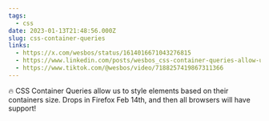 ```yaml
---
tags:
  - css
date: 2023-01-13T21:48:56.000Z
slug: css-container-queries
links:
  - https://x.com/wesbos/status/1614016671043276815
  - https://www.linkedin.com/posts/wesbos_css-container-queries-allow-us-to-style-activity-7019782895846232064-xjUP
  - https://www.tiktok.com/@wesbos/video/7188257419867311366
---
```


🔥 CSS Container Queries allow us to style elements based on their containers size. Drops in Firefox Feb 14th, and then all browsers will have support!
